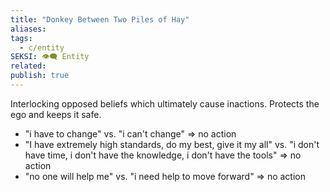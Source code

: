 ```yaml
---
title: "Donkey Between Two Piles of Hay"
aliases: 
tags:
  - c/entity
SEKSI: 👁️‍🗨️ Entity
related:
publish: true
---
```

Interlocking opposed beliefs which ultimately cause inactions. Protects the ego and keeps it safe.

-  "i have to change" vs. "i can't change" ⇒ no action
-   "I have extremely high standards, do my best, give it my all" vs. "i don't have time, i don't have the knowledge, i don't have the tools" ⇒ no action
-   "no one will help me" vs. "i need help to move forward" ⇒ no action
